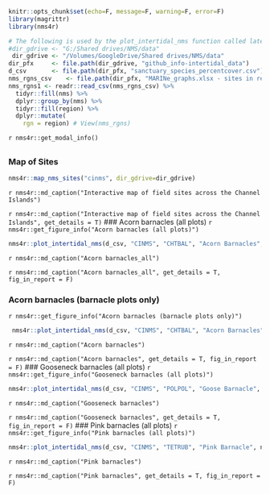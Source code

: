 
```r
knitr::opts_chunk$set(echo=F, message=F, warning=F, error=F)
library(magrittr)
library(nms4r)

# The following is used by the plot_intertidal_nms function called later
#dir_gdrive <- "G:/Shared drives/NMS/data"
 dir_gdrive <- "/Volumes/GoogleDrive/Shared drives/NMS/data"
dir_pfx     <- file.path(dir_gdrive, "github_info-intertidal_data")
d_csv       <- file.path(dir_pfx, "sanctuary_species_percentcover.csv")
nms_rgns_csv    <- file.path(dir_pfx, "MARINe_graphs.xlsx - sites in regions.csv")
nms_rgns1 <- readr::read_csv(nms_rgns_csv) %>% 
  tidyr::fill(nms) %>% 
  dplyr::group_by(nms) %>% 
  tidyr::fill(region) %>% 
  dplyr::mutate(
    rgn = region) # View(nms_rgns)
```

`r nms4r::get_modal_info()`

## {.tabset}

### Map of Sites

```r
nms4r::map_nms_sites("cinms", dir_gdrive=dir_gdrive)
```
`r nms4r::md_caption("Interactive map of field sites across the Channel Islands")`

`r nms4r::md_caption("Interactive map of field sites across the Channel Islands", get_details = T)`
### Acorn barnacles (all plots)
`r nms4r::get_figure_info("Acorn barnacles (all plots)")`
```r
nms4r::plot_intertidal_nms(d_csv, "CINMS", "CHTBAL", "Acorn Barnacles", nms_rgns1)
```
`r nms4r::md_caption("Acorn barnacles_all")`

`r nms4r::md_caption("Acorn barnacles_all", get_details = T, fig_in_report = F)`

### Acorn barnacles (barnacle plots only)
`r nms4r::get_figure_info("Acorn barnacles (barnacle plots only)")`
```r
 nms4r::plot_intertidal_nms(d_csv, "CINMS", "CHTBAL", "Acorn Barnacles",  nms_rgns1, c("balanus", "chthamalus_balanus"))
```
`r nms4r::md_caption("Acorn barnacles")`

`r nms4r::md_caption("Acorn barnacles", get_details = T, fig_in_report = F)`
### Gooseneck barnacles (all plots)
`r nms4r::get_figure_info("Gooseneck barnacles (all plots)")`
```r
nms4r::plot_intertidal_nms(d_csv, "CINMS", "POLPOL", "Goose Barnacle", nms_rgns1)
```
`r nms4r::md_caption("Gooseneck barnacles")`

`r nms4r::md_caption("Gooseneck barnacles", get_details = T, fig_in_report = F)`
### Pink barnacles (all plots)
`r nms4r::get_figure_info("Pink barnacles (all plots)")`
```r
nms4r::plot_intertidal_nms(d_csv, "CINMS", "TETRUB", "Pink Barnacle", nms_rgns1)
```
`r nms4r::md_caption("Pink barnacles")`

`r nms4r::md_caption("Pink barnacles", get_details = T, fig_in_report = F)`
